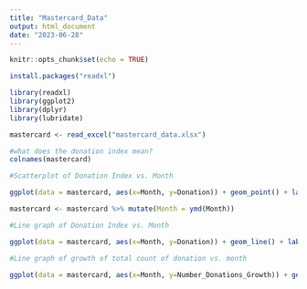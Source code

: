 ```yaml
---
title: "Mastercard_Data"
output: html_document
date: "2023-06-28"
---
```


```r
knitr::opts_chunk$set(echo = TRUE)
```

```r
install.packages("readxl")
```

```r
library(readxl)
library(ggplot2)
library(dplyr)
library(lubridate)
```

```r
mastercard <- read_excel("mastercard_data.xlsx")
```

```r
#what does the donation index mean?
colnames(mastercard)
```


```r
#Scatterplot of Donation Index vs. Month

ggplot(data = mastercard, aes(x=Month, y=Donation)) + geom_point() + labs(x = "Date", y = "Donation Index", title= "Donation Index by Month")
```

```r
mastercard <- mastercard %>% mutate(Month = ymd(Month))
```

```r
#Line graph of Donation Index vs. Month

ggplot(data = mastercard, aes(x=Month, y=Donation)) + geom_line() + labs(y = "Donation Index", title= "Donation Index by Month") + scale_x_date(date_labels = "%b %Y", date_breaks = "3 months") + theme(axis.text.x = element_text(angle = 90))
```

```r
#Line graph of growth of total count of donation vs. month

ggplot(data = mastercard, aes(x=Month, y=Number_Donations_Growth)) + geom_line() + labs(y = "Donation Count Growth", title= "Donation Count Growth") + scale_x_date(date_labels = "%b %Y", date_breaks = "3 months") + theme(axis.text.x = element_text(angle = 90))
```


